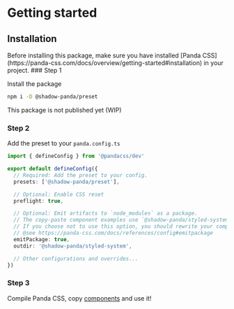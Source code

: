 
# Getting started

## Installation

<Callout type="info" emoji="ℹ️">
  Before installing this package, make sure you have installed [Panda
  CSS](https://panda-css.com/docs/overview/getting-started#installation) in your
  project.
</Callout>

<Steps>
### Step 1

Install the package

```sh npm2yarn copy
npm i -D @shadow-panda/preset
```

<Callout type="warning" emoji="⚠️">
  This package is not published yet (WIP)
</Callout>

### Step 2

Add the preset to your `panda.config.ts`

```ts
import { defineConfig } from '@pandacss/dev'

export default defineConfig({
  // Required: Add the preset to your config.
  presets: ['@shadow-panda/preset'],

  // Optional: Enable CSS reset
  preflight: true,

  // Optional: Emit artifacts to `node_modules` as a package.
  // The copy-paste component examples use `@shadow-panda/styled-system` as the import path of the generated files.
  // If you choose not to use this option, you should rewrite your component imports as needed.
  // @see https://panda-css.com/docs/references/config#emitpackage
  emitPackage: true,
  outdir: '@shadow-panda/styled-system',

  // Other configurations and overrides...
})
```

### Step 3

Compile Panda CSS, copy [components](/docs/overview/supported-components) and use it!

</Steps>
